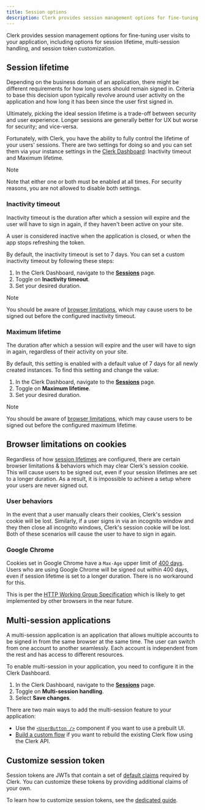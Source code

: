 ```yaml
---
title: Session options
description: Clerk provides session management options for fine-tuning user visits to your application.
---
```


Clerk provides session management options for fine-tuning user visits to your application, including options for session lifetime, multi-session handling, and session token customization.

## Session lifetime

Depending on the business domain of an application, there might be different requirements for how long users should remain signed in. Criteria to base this decision upon typically revolve around user activity on the application and how long it has been since the user first signed in.

Ultimately, picking the ideal session lifetime is a trade-off between security and user experience. Longer sessions are generally better for UX but worse for security; and vice-versa.

Fortunately, with Clerk, you have the ability to fully control the lifetime of your users' sessions. There are two settings for doing so and you can set them via your instance settings in the [Clerk Dashboard](https://dashboard.clerk.com/): Inactivity timeout and Maximum lifetime.

> [!NOTE]
> Note that either one or both must be enabled at all times. For security reasons, you are not allowed to disable both settings.

### Inactivity timeout

Inactivity timeout is the duration after which a session will expire and the user will have to sign in again, if they haven't been active on your site.

A user is considered inactive when the application is closed, or when the app stops refreshing the token.

By default, the inactivity timeout is set to 7 days. You can set a custom inactivity timeout by following these steps:

1. In the Clerk Dashboard, navigate to the [**Sessions**](https://dashboard.clerk.com/last-active?path=sessions) page.
1. Toggle on **Inactivity timeout**.
1. Set your desired duration.

> [!NOTE]
> You should be aware of [browser limitations](#browser-limitations-on-cookies), which may cause users to be signed out before the configured inactivity timeout.

### Maximum lifetime

The duration after which a session will expire and the user will have to sign in again, regardless of their activity on your site.

By default, this setting is enabled with a default value of 7 days for all newly created instances. To find this setting and change the value:

1. In the Clerk Dashboard, navigate to the [**Sessions**](https://dashboard.clerk.com/last-active?path=sessions) page.
1. Toggle on **Maximum lifetime**.
1. Set your desired duration.

> [!NOTE]
> You should be aware of [browser limitations](#browser-limitations-on-cookies), which may cause users to be signed out before the configured maximum lifetime.

## Browser limitations on cookies

Regardless of how [session lifetimes](#session-lifetime) are configured, there are certain browser limitations & behaviors which may clear Clerk's session cookie. This will cause users to be signed out, even if your session lifetimes are set to a longer duration. As a result, it is impossible to achieve a setup where your users are never signed out.

### User behaviors

In the event that a user manually clears their cookies, Clerk's session cookie will be lost. Similarly, if a user signs in via an incognito window and they then close all incognito windows, Clerk's session cookie will be lost. Both of these scenarios will cause the user to have to sign in again.

### Google Chrome

Cookies set in Google Chrome have a `Max-Age` upper limit of [400 days](https://developer.chrome.com/blog/cookie-max-age-expires). Users who are using Google Chrome will be signed out within 400 days, even if session lifetime is set to a longer duration. There is no workaround for this.

This is per the [HTTP Working Group Specification](https://httpwg.org/http-extensions/draft-ietf-httpbis-rfc6265bis.html#section-5.5) which is likely to get implemented by other browsers in the near future.

## Multi-session applications

A multi-session application is an application that allows multiple accounts to be signed in from the same browser at the same time. The user can switch from one account to another seamlessly. Each account is independent from the rest and has access to different resources.

To enable multi-session in your application, you need to configure it in the Clerk Dashboard.

1. In the Clerk Dashboard, navigate to the [**Sessions**](https://dashboard.clerk.com/last-active?path=sessions) page.
1. Toggle on **Multi-session handling**.
1. Select **Save changes**.

There are two main ways to add the multi-session feature to your application:

- Use the [`<UserButton />`](/docs/components/user/user-button) component if you want to use a prebuilt UI.
- [Build a custom flow](/docs/custom-flows/multi-session-applications) if you want to rebuild the existing Clerk flow using the Clerk API.

## Customize session token

Session tokens are JWTs that contain a set of [default claims](/docs/backend-requests/resources/session-tokens) required by Clerk. You can customize these tokens by providing additional claims of your own.

To learn how to customize session tokens, see the [dedicated guide](/docs/backend-requests/making/custom-session-token).
